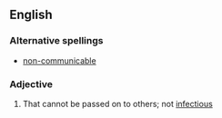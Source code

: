 ==English==

===Alternative spellings===
*[[non-communicable]]

===Adjective===
{{en-adj}}

# {{context|of a disease}} That cannot be passed on to others; not [[infectious]]